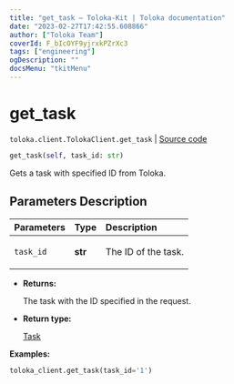 ```yaml
---
title: "get_task — Toloka-Kit | Toloka documentation"
date: "2023-02-27T17:42:55.608866"
author: ["Toloka Team"]
coverId: F_bIcOYF9yjrxkPZrXc3
tags: ["engineering"]
ogDescription: ""
docsMenu: "tkitMenu"
---
```


# get_task
`toloka.client.TolokaClient.get_task` | [Source code](https://github.com/Toloka/toloka-kit/blob/v1.1.4/src/client/__init__.py#L2382)

```python
get_task(self, task_id: str)
```

Gets a task with specified ID from Toloka.

## Parameters Description

| Parameters | Type | Description |
| :----------| :----| :-----------|
`task_id`|**str**|<p>The ID of the task.</p>

* **Returns:**

  The task with the ID specified in the request.

* **Return type:**

  [Task](/docs/toloka-kit/reference/toloka.client.task.Task)

**Examples:**

```python
toloka_client.get_task(task_id='1')
```